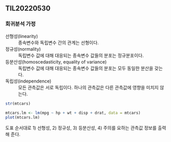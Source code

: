 ## TIL20220530

### 회귀분석 가정

선형성(linearity)
: 종속변수와 독립변수 간의 관계는 선형이다.  

정규성(normality)
: 독립변수 값에 대해 대응되는 종속변수 값들의 분포는 정규분포이다.  

등분산성(homoscedasticity, equality of variance)
: 독립변수 값에 대해 대응되는 종속변수 값들의 분포는 모두 동일한 분산을 갖는다.  

독립성(independence)
: 모든 관측값은 서로 독립이다. 하나의 관측값은 다른 관측값에 영향을 미치지 않는다.  



```r
str(mtcars)
```

```r
mtcars.lm <- lm(mpg ~ hp + wt + disp + drat, data = mtcars)
plot(mtcars.lm)
```

도표 순서대로 1) 선형성, 2) 정규성, 3) 등분산성, 4) 주의를 요하는 관측값 정보를 출력해 준다.  


